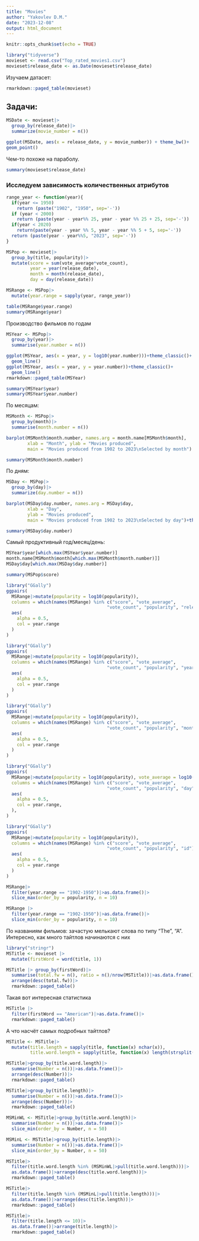 ```yaml
---
title: "Movies"
author: "Yakovlev D.M."
date: "2023-12-08"
output: html_document
---
```


```r
knitr::opts_chunk$set(echo = TRUE)
```

```r
library("tidyverse")
movieset <- read.csv("Top_rated_movies1.csv")
movieset$release_date <- as.Date(movieset$release_date)
```
Изучаем датасет:
```r
rmarkdown::paged_table(movieset)
```
## Задачи:
\begin{itemize}
\item Производство фильмов по дате; +
\item Производство фильмов по году, месяцу, дню; +
\item Зависимость количественных атрибутов (популярности, среднего значения голоса,
общего числа голосов) от даты выпуска; +
\item Исследование названий фильмов.
\end{itemize}
```r
MSDate <- movieset|>
  group_by(release_date)|>
  summarize(movie_number = n())

ggplot(MSDate, aes(x = release_date, y = movie_number)) + theme_bw()+
geom_point()
```
Чем-то похоже на параболу.
```r
summary(movieset$release_date)
```
### Исследуем зависимость количественных атрибутов
```r
range_year <- function(year){
  if(year <= 1950)
    return (paste("1902", "1950", sep='-'))
  if (year < 2000)
    return (paste(year - year%% 25, year - year %% 25 + 25, sep='-'))
  if(year < 2020)
    return(paste(year - year %% 5, year - year %% 5 + 5, sep='-'))
  return (paste(year - year%%5, "2023", sep='-'))
}
```

```r
MSPop <- movieset|>
  group_by(title, popularity)|>
  mutate(score = sum(vote_average*vote_count),
         year = year(release_date),
         month = month(release_date),
         day = day(release_date))
```

```r
MSRange <- MSPop|>
  mutate(year.range = sapply(year, range_year))
```
```r
table(MSRange$year.range)
summary(MSRange$year)
```
Производство фильмов по годам
```r
MSYear <- MSPop|>
  group_by(year)|>
  summarise(year.number = n())

ggplot(MSYear, aes(x = year, y = log10(year.number)))+theme_classic()+
  geom_line()
ggplot(MSYear, aes(x = year, y = year.number))+theme_classic()+
  geom_line() 
rmarkdown::paged_table(MSYear)
```
```r
summary(MSYear$year)
summary(MSYear$year.number)
```

По месяцам:
```r
MSMonth <- MSPop|>
  group_by(month)|>
  summarise(month.number = n())

barplot(MSMonth$month.number, names.arg = month.name[MSMonth$month],
        xlab = "Month", ylab = "Movies produced",
        main = "Movies produced from 1902 to 2023\nSelected by month")
```
```r
summary(MSMonth$month.number)
```

По дням:
```r
MSDay <- MSPop|>
  group_by(day)|>
  summarize(day.number = n())

barplot(MSDay$day.number, names.arg = MSDay$day,
        xlab = "Day",
        ylab = "Movies produced",
        main = "Movies produced from 1902 to 2023\nSelected by day")+theme_classic()
```

```r
summary(MSDay$day.number)
```
Самый продуктивный год/месяц/день:
```r
MSYear$year[which.max(MSYear$year.number)]
month.name[MSMonth$month[which.max(MSMonth$month.number)]]
MSDay$day[which.max(MSDay$day.number)]
```

```r
summary(MSPop$score)
```

```r
library("GGally")
ggpairs(
  MSRange|>mutate(popularity = log10(popularity)),                
  columns = which(names(MSRange) %in% c("score", "vote_average",
                                      "vote_count", "popularity", "release_date")),        
  aes(
    alpha = 0.5,
    col = year.range
  )
)
```
```r
library("GGally")
ggpairs(
  MSRange|>mutate(popularity = log10(popularity)),                
  columns = which(names(MSRange) %in% c("score", "vote_average",
                                      "vote_count", "popularity", "year")),        
  aes(
    alpha = 0.5,
    col = year.range
  )
)
```

```r
library("GGally")
ggpairs(
  MSRange|>mutate(popularity = log10(popularity)),                
  columns = which(names(MSRange) %in% c("score", "vote_average",
                                      "vote_count", "popularity", "month")),        
  aes(
    alpha = 0.5,
    col = year.range
  )
)
```

```r
library("GGally")
ggpairs(
  MSRange|>mutate(popularity = log10(popularity), vote_average = log10(vote_average), vote_count = log10(vote_count)),                
  columns = which(names(MSRange) %in% c("score", "vote_average",
                                      "vote_count", "popularity", "day")),        
  aes(
    alpha = 0.5,
    col = year.range,
  ),
)
```
```r
library("GGally")
ggpairs(
  MSRange|>mutate(popularity = log10(popularity)),                
  columns = which(names(MSRange) %in% c("score", "vote_average",
                                      "vote_count", "popularity", "id")),        
  aes(
    alpha = 0.5,
    col = year.range
  )
)
```

```r
MSRange|>
  filter(year.range == "1902-1950")|>as.data.frame()|>
  slice_max(order_by = popularity, n = 10)
```

```r
MSRange |>
  filter(year.range == "1902-1950")|>as.data.frame()|>
  slice_min(order_by = popularity, n = 10)
```

По названиям фильмов: зачастую мелькают слова по типу "The", "A". Интересно,
как много тайтлов начинаются с них

```r
library("stringr")
MSTitle <- movieset |>
  mutate(firstWord = word(title, 1))
```

```r
MSTitle |> group_by(firstWord)|>
  summarise(total.fw = n(), ratio = n()/nrow(MSTitle))|>as.data.frame()|>
  arrange(desc(total.fw))|>
  rmarkdown::paged_table()
```
Такая вот интересная статистика
```r
MSTitle |> 
  filter(firstWord == "American")|>as.data.frame()|>
  rmarkdown::paged_table()
```

А что насчёт самых подробных тайтлов?
```r
MSTitle <- MSTitle|>
  mutate(title.length = sapply(title, function(x) nchar(x)), 
         title.word.length = sapply(title, function(x) length(strsplit(x, " ")[[1]])))
```

```r
MSTitle|>group_by(title.word.length)|>
  summarise(Number = n())|>as.data.frame()|>
  arrange(desc(Number))|>
  rmarkdown::paged_table()
```

```r
MSTitle|>group_by(title.length)|>
  summarise(Number = n())|>as.data.frame()|>
  arrange(desc(Number))|>
  rmarkdown::paged_table()
```

```r
MSMinWL <- MSTitle|>group_by(title.word.length)|>
  summarise(Number = n())|>as.data.frame()|>
  slice_min(order_by = Number, n = 50)

MSMinL <- MSTitle|>group_by(title.length)|>
  summarise(Number = n())|>as.data.frame()|>
  slice_min(order_by = Number, n = 50)
```

```r
MSTitle|>
  filter(title.word.length %in% (MSMinWL|>pull(title.word.length)))|>
  as.data.frame()|>arrange(desc(title.word.length))|>
  rmarkdown::paged_table()
```

```r
MSTitle|>
  filter(title.length %in% (MSMinL|>pull(title.length)))|>
  as.data.frame()|>arrange(desc(title.length))|>
  rmarkdown::paged_table()
```

```r
MSTitle|>
  filter(title.length <= 10)|>
  as.data.frame()|>arrange(title.length)|>
  rmarkdown::paged_table()
```